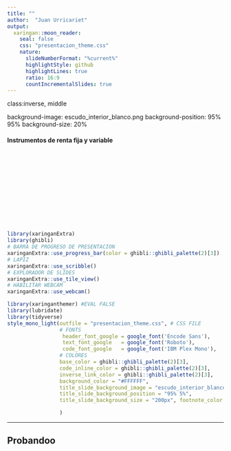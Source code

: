 ```yaml
---
title: ""
author:  "Juan Urricariet"
output:
  xaringan::moon_reader:
    seal: false
    css: "presentacion_theme.css"
    nature:
      slideNumberFormat: "%current%"
      highlightStyle: github
      highlightLines: true
      ratio: 16:9
      countIncrementalSlides: true
---
```


class:inverse, middle

background-image: escudo_interior_blanco.png
background-position: 95% 95%
background-size: 20%


#### Instrumentos de renta fija y variable


<br>
<br>
<br>
<br>
<br>
<br>
<br>
<br>
<br>
<br>





```r
library(xaringanExtra)
library(ghibli)
# BARRA DE PROGRESO DE PRESENTACION
xaringanExtra::use_progress_bar(color = ghibli::ghibli_palette(2)[3])
# LAPIZ 
xaringanExtra::use_scribble()
# EXPLORADOR DE SLIDES
xaringanExtra::use_tile_view()
# HABILITAR WEBCAM
xaringanExtra::use_webcam()
```


```r
library(xaringanthemer) #EVAL FALSE
library(lubridate)
library(tidyverse)
style_mono_light(outfile = "presentacion_theme.css", # CSS FILE
                 # FONTS
                  header_font_google = google_font('Encode Sans'),
                  text_font_google   = google_font('Roboto'),
                  code_font_google   = google_font('IBM Plex Mono'),
                 # COLORES
                 base_color = ghibli::ghibli_palette(2)[3],
                 code_inline_color = ghibli::ghibli_palette(2)[3],
                 inverse_link_color = ghibli::ghibli_palette(2)[3],
                 background_color = "#FFFFFF",
                 title_slide_background_image = "escudo_interior_blanco.png",
                 title_slide_background_position = "95% 5%",
                 title_slide_background_size = "200px", footnote_color = ghibli::ghibli_palette(2)[3], link_color = ghibli::ghibli_palette(2)[3],text_slide_number_font_size = "16px"

                 )
```


---

## Probandoo
